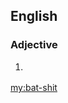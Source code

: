 {{also|batshit|bat shit}}
==English==

===Adjective===
{{head|en|adjective}}

# {{alternative spelling of|batshit|lang=en}} {{qualifier|in adjective sense “crazy”}}

[[my:bat-shit]]